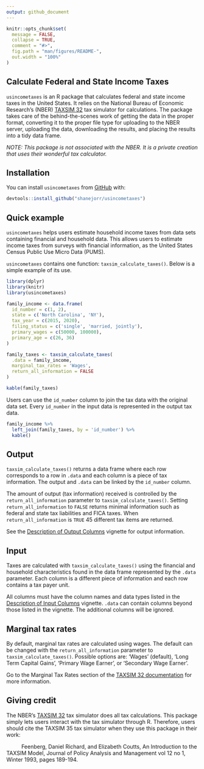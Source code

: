 ```yaml
---
output: github_document
---
```


<!-- README.md is generated from README.Rmd. Please edit that file -->

```r
knitr::opts_chunk$set(
  message = FALSE,
  collapse = TRUE,
  comment = "#>",
  fig.path = "man/figures/README-",
  out.width = "100%"
)
```

<!-- badges: start -->
<!-- badges: end -->

## Calculate Federal and State Income Taxes

`usincometaxes` is an R package that calculates federal and state income taxes in the United States.
It relies on the National Bureau of Economic Research's (NBER) [TAXSIM 32](http://taxsim.nber.org/taxsim32/) 
tax simulator for calculations. The package takes care of the behind-the-scenes work of getting the 
data in the proper format, converting it to the proper file type for uploading to the NBER server, 
uploading the data, downloading the results, and placing the results into a tidy data frame.

*NOTE: This package is not associated with the NBER. It is a private creation that uses their wonderful tax calculator.*

## Installation

You can install `usincometaxes` from [GitHub](https://github.com/shanejorr/usincometaxes) with:

```r
devtools::install_github("shanejorr/usincometaxes")
```

## Quick example

`usincometaxes` helps users estimate household income taxes from data sets containing financial and household data. This allows users to estimate income taxes from surveys with financial information, as the United States Census Public Use Micro Data (PUMS).

`usincometaxes` contains one function: `taxsim_calculate_taxes()`. Below is a simple example of its use.

```r
library(dplyr)
library(knitr)
library(usincometaxes)

family_income <- data.frame(
  id_number = c(1, 2),
  state = c('North Carolina', 'NY'),
  tax_year = c(2015, 2020),
  filing_status = c('single', 'married, jointly'),
  primary_wages = c(50000, 100000),
  primary_age = c(26, 36)
)

family_taxes <- taxsim_calculate_taxes(
  .data = family_income,
  marginal_tax_rates = 'Wages',
  return_all_information = FALSE
)
```

```r
kable(family_taxes)
```

Users can use the `id_number` column to join the tax data with the original data set. Every `id_number` in
the input data is represented in the output tax data.

```r
family_income %>%
  left_join(family_taxes, by = 'id_number') %>%
  kable()
```

## Output

`taxsim_calculate_taxes()` returns a data frame where each row corresponds to a row in `.data` and
each column is a piece of tax information. The output and `.data` can be linked by the `id_number` column.

The amount of output (tax information) received is controlled by the `return_all_information` parameter 
to `taxsim_calculate_taxes()`. Setting `return_all_information` to `FALSE` returns minimal information such as 
federal and state tax liabilities and FICA taxes. When `return_all_information` is `TRUE` 45 different tax 
items are returned.

See the [Description of Output Columns](https://www.shaneorr.io/r/usincometaxes/articles/taxsim-output.html) vignette for output information.

## Input

Taxes are calculated with `taxsim_calculate_taxes()` using the financial and household characteristics 
found in the data frame represented by the `.data` parameter. Each column is a different piece of information
and each row contains a tax payer unit.

All columns must have the column names and data types listed in the 
[Description of Input Columns](https://www.shaneorr.io/r/usincometaxes/articles/taxsim-input.html) vignette.
`.data` can contain columns beyond those listed in the vignette. The additional columns will be ignored.

## Marginal tax rates

By default, marginal tax rates are calculated using wages. The default can be changed with the `return_all_information` parameter to `taxsim_calculate_taxes()`. Possible options are: 'Wages' (default), 'Long Term Capital Gains', 'Primary Wage Earner', or 'Secondary Wage Earner'.

Go to the Marginal Tax Rates section of the [TAXSIM 32 documentation](https://users.nber.org/~taxsim/taxsim32/) for more information.

## Giving credit

The NBER's [TAXSIM 32](http://taxsim.nber.org/taxsim32/) tax simulator does all tax calculations. 
This package simply lets users interact with the tax simulator through R. Therefore, users should 
cite the TAXSIM 35 tax simulator when they use this package in their work:

|           Feenberg, Daniel Richard, and Elizabeth Coutts, An Introduction to the TAXSIM Model, Journal of Policy Analysis and Management vol 12 no 1, Winter 1993, pages 189-194.
